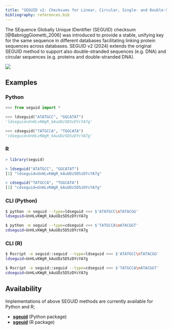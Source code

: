 ```yaml
---
title: "SEGUID v2: Checksums for Linear, Circular, Single- and Double-Stranded Biological Sequences"
bibliography: references.bib
---
```


The SEquence Globally Unique IDentifier (SEGUID) checksum
[@BabniggGiometti_2006] was introduced to provide a stable, unifying
key for the same sequence in different databases facilitating linking
protein sequences across databases.
SEGUID v2 (2024) extends the original SEGUID method to support also
double-stranded sequences (e.g. DNA) and circular sequences
(e.g. proteins and double-stranded DNA).

![](figures/cdseguid.png)


## Examples

::: {.panel-tabset}

### Python

```python
>>> from seguid import *

>>> ldseguid("ATATGCC", "GGCATAT")
'ldseguid=UnHLvKWgR_kAuUDz5D5zDYcYA7g'

>>> cdseguid("TATGCCA", "TGGCATA")
'cdseguid=UnHLvKWgR_kAuUDz5D5zDYcYA7g'
```

### R

```r
> library(seguid)

> ldseguid("ATATGCC", "GGCATAT")
[1] "ldseguid=UnHLvKWgR_kAuUDz5D5zDYcYA7g"

> cdseguid("TATGCCA", "TGGCATA")
[1] "cdseguid=UnHLvKWgR_kAuUDz5D5zDYcYA7g"
```


### CLI (Python)


```sh
$ python -m seguid --type=ldseguid <<< $'ATATGCC\nTATACGG'
ldseguid=UnHLvKWgR_kAuUDz5D5zDYcYA7g

$ python -m seguid --type=cdseguid <<< $'TATGCCA\nATACGGT'
cdseguid=UnHLvKWgR_kAuUDz5D5zDYcYA7g
```


### CLI (R)

```sh
$ Rscript -e seguid::seguid --type=ldseguid <<< $'ATATGCC\nTATACGG'
ldseguid=UnHLvKWgR_kAuUDz5D5zDYcYA7g

$ Rscript -e seguid::seguid --type=cdseguid <<< $'TATGCCA\nATACGGT'
cdseguid=UnHLvKWgR_kAuUDz5D5zDYcYA7g
```

:::



## Availability

Implementations of above SEGUID methods are currently available for
Python and R;

* [**sgeuid**](https://github.com/seguid/seguid-python/) (Python package)
* [**sgeuid**](https://seguid-r.seguid.org/) (R package)
